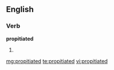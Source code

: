 ==English==

===Verb===
'''propitiated'''

# {{past of|[[propitiate]]}}

[[mg:propitiated]]
[[te:propitiated]]
[[vi:propitiated]]
